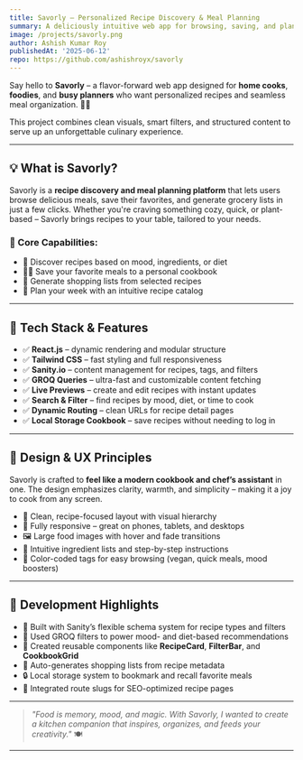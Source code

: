 ```yaml
---
title: Savorly – Personalized Recipe Discovery & Meal Planning
summary: A deliciously intuitive web app for browsing, saving, and planning meals. Built with React.js, Tailwind CSS, and Sanity.io to help users find the perfect recipe based on mood, ingredients, or dietary needs.
image: /projects/savorly.png
author: Ashish Kumar Roy
publishedAt: '2025-06-12'
repo: https://github.com/ashishroyx/savorly
---
```


Say hello to **Savorly** – a flavor-forward web app designed for **home cooks**, **foodies**, and **busy planners** who want personalized recipes and seamless meal organization. 🍲✨

This project combines clean visuals, smart filters, and structured content to serve up an unforgettable culinary experience.

---

## 💡 What is Savorly?

Savorly is a **recipe discovery and meal planning platform** that lets users browse delicious meals, save their favorites, and generate grocery lists in just a few clicks. Whether you're craving something cozy, quick, or plant-based – Savorly brings recipes to your table, tailored to your needs.

### 🧩 Core Capabilities:
- 🥗 Discover recipes based on mood, ingredients, or diet
- 🧑‍🍳 Save your favorite meals to a personal cookbook
- 🧾 Generate shopping lists from selected recipes
- 📅 Plan your week with an intuitive recipe catalog

---

## 🔧 Tech Stack & Features

- ✅ **React.js** – dynamic rendering and modular structure
- ✅ **Tailwind CSS** – fast styling and full responsiveness
- ✅ **Sanity.io** – content management for recipes, tags, and filters
- ✅ **GROQ Queries** – ultra-fast and customizable content fetching
- ✅ **Live Previews** – create and edit recipes with instant updates
- ✅ **Search & Filter** – find recipes by mood, diet, or time to cook
- ✅ **Dynamic Routing** – clean URLs for recipe detail pages
- ✅ **Local Storage Cookbook** – save recipes without needing to log in

---

## 🎨 Design & UX Principles

Savorly is crafted to **feel like a modern cookbook and chef’s assistant** in one. The design emphasizes clarity, warmth, and simplicity – making it a joy to cook from any screen.

- 🍴 Clean, recipe-focused layout with visual hierarchy
- 📱 Fully responsive – great on phones, tablets, and desktops
- 🖼️ Large food images with hover and fade transitions
- 🧂 Intuitive ingredient lists and step-by-step instructions
- 🎨 Color-coded tags for easy browsing (vegan, quick meals, mood boosters)

---

## 🚀 Development Highlights

- 🧠 Built with Sanity’s flexible schema system for recipe types and filters
- 🔄 Used GROQ filters to power mood- and diet-based recommendations
- 🧩 Created reusable components like **RecipeCard**, **FilterBar**, and **CookbookGrid**
- 🧾 Auto-generates shopping lists from recipe metadata
- 🔒 Local storage system to bookmark and recall favorite meals
- 🔗 Integrated route slugs for SEO-optimized recipe pages

---

> *"Food is memory, mood, and magic. With Savorly, I wanted to create a kitchen companion that inspires, organizes, and feeds your creativity."* 🍽️

---

